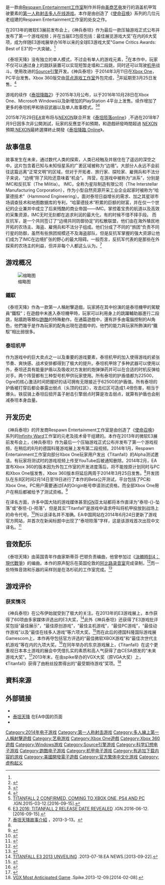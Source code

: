 {{Expand language|1=en|time=2021-04-21T12:28:28+00:00}}
{{noteTA
| G1=Games
}}
{{Infobox video game
| title = 泰坦天降
| english= Titanfall
| image = [[File:Titanfall_box_art.jpg|250px]]
| caption = 游戏封面
| developer = [[Respawn_Entertainment|Respawn Entertainment]]（Win，X1）<br>[[蓝点游戏工作室|蓝点游戏工作室]]（X360）
| publisher = [[Electronic_Arts|Electronic Arts]]
| director = 斯蒂夫·福田<ref name="Polygon: Fukuda">{{cite web |url=http://www.polygon.com/2013/6/11/4420436/titanfall-multiplayer-uses-single-player-structure |title=Titanfall is fusing single-player structure with multiplayer missions |last1=Gera |first1=Emily |date=2013-06-11 |work=[[Polygon_(website)|Polygon]] |publisher=[[Vox_Media|Vox Media]] |accessdate=2013-06-13 |archiveurl=https://www.webcitation.org/6HL6aTbKC?url=http://www.polygon.com/2013/6/11/4420436/titanfall-multiplayer-uses-single-player-structure |archivedate=2013-06-13 |deadurl=no }}</ref>
| producer = 德鲁·麦考伊<ref name="Polygon: McCoy">{{cite web |url=http://www.polygon.com/2013/6/11/4420896/titanfall-developer-talks-mobility-survivability-and-fast-paced-action |title=Titanfall developer talks mobility, survivability and fast-paced action |last1=Lien |first1=Tracey |date=2013-06-11 |work=[[Polygon_(website)|Polygon]] |publisher=[[Vox_Media|Vox Media]] |accessdate=2013-06-13 |archiveurl=https://www.webcitation.org/6HL6huPa3?url=http://www.polygon.com/2013/6/11/4420896/titanfall-developer-talks-mobility-survivability-and-fast-paced-action |archivedate=2013-06-13 |deadurl=no }}</ref>
| designer =
| programmer =
| artist = 乔尔·曼斯利<ref name="Eurogamer: PlayStation">{{cite web |url=http://www.eurogamer.net/articles/2013-06-12-will-titanfall-ever-come-to-playstation-respawn-and-ea-weigh-in |title=Will Titanfall ever come to PlayStation? Respawn and EA weigh in |last=Yin-Poole |first=Wesley |date=2013-06-12 |work=[[Eurogamer|Eurogamer]] |publisher=Gamer Network |accessdate=2013-06-13 |archiveurl=https://www.webcitation.org/6HL8lW7dD?url=http://www.eurogamer.net/articles/2013-06-12-will-titanfall-ever-come-to-playstation-respawn-and-ea-weigh-in |archivedate=2013-06-13 |deadurl=no }}</ref>
| writer =
| composer = 斯蒂芬·巴顿
| engine = [[Source引擎|Source引擎]]
| platforms = [[Xbox_One|Xbox One]]<br>[[Xbox_360|Xbox 360]]<br>[[Microsoft_Windows|Microsoft Windows]]
| released = '''Windows，Xbox One'''{{vgrelease|NA|2014年3月11日|EU|2014年3月11日|TW|2014年9月23日}}'''Xbox 360'''{{vgrelease|NA|2014年3月25日|TW|2014年4月8日|HK|2014年4月8日}}
| genre = [[第一人称射击游戏|第一人称射击]]
| modes = [[多人游戏|多人]]（包含[[单人游戏|单人]]游戏元素）
}}

{{Vgname|神兵泰坦|en=Titanfall|cn=泰坦天降|tw=神兵泰坦|aka=泰坦陨落|2=二代後改譯成《'''泰坦降臨'''》}}是一款由[[Respawn_Entertainment|Respawn Entertainment工作室]]制作并将由[[美商艺电|美商艺电]]发行的涵盖机甲驾驶要素的[[第一人称射击游戏|第一人称射击]][[多人在线游戏|多人在线游戏]]。本作是由创造了《[[使命召唤系列|使命召唤]]》系列的几位元老组建的Respawn Entertainment工作室的处女之作。

在2013年的微软E3展前发布会上，《神兵泰坦》作为最后一款压轴游戏正式公布并发布了第一个游戏视频；并在当届E3包揽包括：最佳展览游戏大奖”在内的6大奖项，成为伴随E3游戏展举办16年以来的全球E3游戏大奖"Game Critics Awards: Best of E3"的一大突破。<ref name="E3 rewards" />

《泰坦天降》没有独立的单人模式，不过会有单人的游戏元素，<ref name="Penny Arcade: as good as you had hoped">{{cite web |url=http://penny-arcade.com/report/article/titanfall-is-as-good-as-youd-hoped-combining-single-player-narrative-and-po |title=Titanfall is as good as you’d hoped, combining single-player narrative and polish with MP design |last1=Kuchera |first1=Ben |date=2013-06-12 |work=[[The_Penny_Arcade_Report|The Penny Arcade Report]] |publisher=[[Penny_Arcade_(webcomic)|Penny Arcade]] |accessdate=2013-06-13 |archiveurl=https://www.webcitation.org/6HL9xdRRV?url=http://penny-arcade.com/report/article/titanfall-is-as-good-as-youd-hoped-combining-single-player-narrative-and-po |archivedate=2013-06-13 |deadurl=no }}</ref>在本作中，玩家不仅可以通过身上的跳跃装置可以实现短暂走墙和二段跳，同时还可以驾驶[[机甲|机甲]]战斗。使用改进的[[Source引擎|Source引擎]]开发。《神兵泰坦》于2014年3月11日在[[Xbox_One|Xbox One]]，PC平台发售。Xbox 360版交由[[蓝点游戏工作室|蓝点游戏工作室]]外包完成，<ref>{{Cite web |url=http://www.newhua.com/2013/0618/219135.shtml |title=泰坦领衔 外媒评选2013年E3大展最佳游戏 |access-date=2013-08-31 |archive-url=https://web.archive.org/web/20131212094857/http://www.newhua.com/2013/0618/219135.shtml |archive-date=2013-12-12 |dead-url=yes }}</ref>并延期至3月25日发售。<ref name="X360 Delay">{{cite web |url = http://www.polygon.com/2014/2/6/5387540/titanfall-for-xbox-360-delayed-until-march-25 |title = Titanfall for Xbox 360 delayed until March 25 |accessdate = 2014-02-08 |date = 2014-02-06 |publisher = Polygon |archive-date = 2014-02-07 |archive-url = https://web.archive.org/web/20140207083226/http://www.polygon.com/2014/2/6/5387540/titanfall-for-xbox-360-delayed-until-march-25 |dead-url = no }}</ref>

游戏的续作《[[泰坦降臨2|泰坦降臨2]]》于2015年3月公布，以于2016年10月28日在Xbox One、Microsoft Windows以及新增加的PlayStation 4平台上发售。续作增加了更多的泰坦机甲和铁驭武器以及单人故事模式。<ref>[http://www.ign.com/articles/2015/03/12/titanfall-2-confirmed-coming-to-xbox-one-ps4-and-pc TITANFALL 2 CONFIRMED, COMING TO XBOX ONE, PS4 AND PC] {{WebCite|url=https://www.webcitation.org/6Wyot9Erm?url=http://www.ign.com/articles/2015/03/12/titanfall-2-confirmed-coming-to-xbox-one-ps4-and-pc |date=20150312190216 |dateformat=iso }}.IGN.2015-03-12.[2016-09-15].</ref><ref>[http://www.ign.com/articles/2016/06/12/e3-2016-titanfall-2-release-date-revealed E3 2016: TITANFALL 2 RELEASE DATE REVEALED] {{Wayback|url=http://www.ign.com/articles/2016/06/12/e3-2016-titanfall-2-release-date-revealed |date=20171110142647 }}.IGN.2016-06-12.[2016-09-15].</ref>

2015年7月29日[[艺电|EA]]宣布将与[[Nexon|NEXON]]联合开发《[[泰坦陨落online|泰坦陨落online]]》,不過在2018年7月9日因多次非公開測試，玩家的反應並不如預期，和遊戲研發時間超過 [[NEXON|NEXON]] 預期,[[NEXON|NEXON]]最終選擇終止開發《[[泰坦降臨_Online|泰坦降臨 Online]]》。

== 故事信息 ==

故事发生在未来，通过数代人类的探索，人类已经触及并居住在了遥远的深空之中。这片包含着已知与未知恒星系的广袤区域被称为“边境”。大部分人永远不会前往这篇远离“正常文明”的区域，但对于开拓者、旅行家、探险家、雇佣兵和不法分子来说，“边境”除了风险还意味着“机会”。
阵营，在游戏中被称为“派系”，分别是IMC和反抗军（The Militia）。
IMC，全称为星际制造有限公司（The Interstellar Manufacturing Corporation），作为小型自然资源开采工业企业起家时被称为“哈蒙德技术”（Hammond Engineering）。面对泰坦日益增长的需求、加之其星球市场调查技术和地图数据库的专利，“哈蒙德技术”积累的巨额的财富，并在仅一个世纪的企业兼并中成立了后来残酷的商业帝国——IMC。掌控着宝贵的航道以及高效的采集资源，IMC无时无刻都在追求利润的最大化，有的时候不惜不择手段。
而反抗军，是一个共同签订了“边境共同防御协定”的松散联盟，他们由在海外殖民地开拓的农场主、海盗、雇佣兵和不法分子组成。他们分成了不同的“旅团”负责不同行星的防御，虽然有些旅团规模还不及海盗部队，但是反抗军掌握的强大资源让他们成为了IMC在边境扩张的野心的最大阻碍。一般而言，反抗军代表的是那些在外探索的农场主的利益，但并非每个人都这么认为。<ref name="故事介紹">[http://www.titanfall.com/au/the-frontier 泰坦天降故事介紹] {{Wayback|url=http://www.titanfall.com/au/the-frontier |date=20140514035642 }}，2013-3-13。</ref>

== 游戏概况 ==
[[File:Respawn_Entertainment_team_photo_at_E3_2013.JPG|缩略图]]
=== 鐵馭 ===

《泰坦天降》作為一款第一人稱射擊遊戲，玩家將在其中扮演的是泰坦機甲的駕駛員“鐵馭”；在遊戲中未進入泰坦機甲時，玩家可以利用身上的跳躍輔助器進行二段跳，貼牆跑等類似[[跑酷|跑酷]]的特殊動作。在通篇遊戲中，還有許多由電腦控制的AI角色，他們幾乎是作為玩家的配角出現在遊戲中的，他們的能力與玩家所飾演的“鐵馭”相比弱很多。

=== 泰坦机甲 ===

作为游戏中的巨大卖点之一以及重要的游戏要素，泰坦机甲的加入使得游戏的紧张节奏、爽快感、战术安排都得到了极大的提升。泰坦机甲除了多种武器可以使用以外，泰坦还具有能量护盾以及吸收对方发射的炮弹弹药并可以在合适的时机反弹给对手。两个阵营都有三种型号机甲供玩家使用。所有泰坦的护盾值都为22500，Ogre的核心激活时间把握好的话可拥有无限接近于62500的护盾值。所有泰坦的护盾被打穿后都会暴露出弱点（头顶的红区），攻击红区可造成1.4倍伤害，相当于爆头。铁驭骑上泰坦后扭开盖子射击引擎弱点时算是攻击弱点，就算有护盾也会削减泰坦本身血量。

== 开发历史 ==

《神兵泰坦》的开发商Respawn Entertainment工作室是由创造了《[[使命召唤系列|使命召唤]]》系列的[[Infinity_Ward|Infinity Ward]]工作室的元老及技术骨干组建的。本作在2013年的微软E3展前发布会上，《神兵泰坦》作为最后一个压轴游戏正式公布并发布了第一个游戏视频，在稍后的8月的德国科隆游戏展上发布第二段视频。2014年1月，Respawn Entertainment工作室向部分Xbox One玩家用户发出《Titanfall》的Alpha测试邀请。有玩家将测试时的游戏视频上传至YouTube后被通知删除。2014年2月，EA宣布Xbox 360的版本因为外包工作室的开发进度落后，将不能按原计划同时与PC和Xbox One版发售，Xbox 360版本将延后两周于2014年3月25日发售。<ref name="X360 Delay" />开发团队在东8区时间2月14日至19日进行了本作的Beta公开测试，平台包括了PC和Xbox One。PC用户需要通过EA的Origin帐号申请测试资格，而全部Xbox One用户在稍后都被给予了测试资格。<ref>{{cite web | url = http://www.ign.com/articles/2014/02/16/titanfall-now-officially-in-open-beta | title = Titanfall Now Officially in Open Beta | accessdate = 2014-02-23 | last = Williams | first = Katie | date = 2014-02-15 | publisher = [[IGN|IGN]] | language = en | archive-date = 2014-02-18 | archive-url = https://web.archive.org/web/20140218064033/http://www.ign.com/articles/2014/02/16/titanfall-now-officially-in-open-beta | dead-url = no }}</ref>


在译名方面，许多中国大陆的游戏媒体甚至[[IGN|IGN]]亚太站都将本作直译为“泰坦-{}-坠落”或“泰坦-{}-陨落”，但是其实“Titanfall”是游戏中请求呼叫将机甲投放到战场上的命令代号。<ref>{{Cite web |url=http://www.weibo.com/1402035482/zEgQgaIzz |title=雪猹：Titanfall是游戏里召唤那个大家伙的专用指令 |accessdate=2014-06-05 |archive-date=2014-03-01 |archive-url=https://web.archive.org/web/20140301013914/http://www.weibo.com/1402035482/zEgQgaIzz |dead-url=no }}</ref>所以该译名并不准确。EA中国网站在2014年6月24日更新了游戏官方网站，并首次在新闻标题中出现了“泰坦陨落”字样，这是该游戏首次出现中文译名。<ref>{{Cite web |url=http://www.ea.com.cn/TITANFALL/index |title=《泰坦陨落》亮相EA中国官网 |accessdate=2014-07-10 |archive-date=2014-07-14 |archive-url=https://web.archive.org/web/20140714182950/http://www.ea.com.cn/TITANFALL/index |dead-url=no }}</ref>

== 音效配乐 ==

《泰坦天降》由英国青年作曲家斯蒂芬·巴顿负责编曲，他曾参加过《[[決勝時刻4：現代戰爭|決勝時刻4：現代戰爭]]》的编曲。本作的原声配乐在英国伦敦的[[阿比路录音室|阿比路录音室]]完成录制，<ref name="Metro: sound of the next">{{cite web |url=http://metro.co.uk/2013/10/21/the-music-of-titanfall-interview-the-sound-of-the-next-gen-4154928/ |accessdate=2014-02-23 |title=The music of Titanfall interview – the sound of the next gen |last1=Jenkins |first1=David |date=2013-10-21 |work=[[Metro_(British_newspaper)|Metro]] |publisher=[[DMG_Media|DMG Media]] |archiveurl=https://www.webcitation.org/6N5ctbBny?url=http://metro.co.uk/2013/10/21/the-music-of-titanfall-interview-the-sound-of-the-next-gen-4154928/ |archivedate=2014-02-02 |deadurl=no }}</ref>而一些特殊音效和乐器的采样则是在洛杉矶的工作室完成。<ref name="GamersHell: revealed">{{cite web |url=http://www.gamershell.com/news_155239.html |accessdate=2014-02-23 |title=Titanfall Soundtrack Details |date=2013-08-21 |work=GamersHell |archiveurl=https://www.webcitation.org/6N6I1qFsK?url=http://www.gamershell.com/news_155239.html |archivedate=2014-02-03 |deadurl=no }}</ref>

== 游戏评价 ==
{{Video game reviews
| GR = XONE：87%<br>PC：85%<br>X360：70%
| MC = XONE：86/100<br>PC：86/100<br>X360：85/100
| Edge = 8/10
| EGM = 10/10
| GSpot = 9/10
| OXM = 8.5/10
| Poly = 9/10
| IGN = 8.9/10
}}

=== 获奖情况 ===

《神兵泰坦》在公布伊始就受到了极大的关注。在2013年的E3游戏展上，本作获得了60项由多家媒体评选出的E3大奖，<ref>[http://www.ea.com/uk/news/titanfall-e3-2013-unveiling TITANFALL E3 2013 UNVEILING] {{Wayback|url=http://www.ea.com/uk/news/titanfall-e3-2013-unveiling |date=20130925230430 }}.2013-07-18.EA NEWS.[2013-09-22].</ref>此外《神兵泰坦》还获得了E3游戏批评奖包括“最佳展示”，“最佳原创游戏”，“最佳主机游戏”，“最佳PC游戏”，“最佳动作游戏”以及“最佳在线多人游戏”等六项大奖。<ref name="E3 rewards">{{cite web | url = http://www.polygon.com/2013/7/2/4486664/e3-2013-game-critics-awards-winners-titanfall | title = Titanfall dominates E3 2013 Game Critics Awards with six wins | accessdate = 2013-09-22 | last = Corriea | first = Alexa Ray | date = 2013-07-02 | publisher = [[Polygon|Polygon]] | language = en | archive-date = 2013-09-15 | archive-url = https://web.archive.org/web/20130915021642/http://www.polygon.com/2013/7/2/4486664/e3-2013-game-critics-awards-winners-titanfall | dead-url = no }}</ref>而在此后的德国科隆国际游戏展Gamescom上，本作再夺包括官方评选的“最佳微软XBOX游戏”和“最佳次世代主机游戏”等在内的九项大奖。<ref>{{cite web |url = http://www.titanfall.com/news/titanfall-wins-at-gamescom |title = TITANFALL WINS AT GAMESCOM |accessdate = 2013-09-22 |date = 2013-08-29 |publisher = TITANFALL官方网站 |archive-url = https://web.archive.org/web/20130925202116/http://www.titanfall.com/news/titanfall-wins-at-gamescom |archive-date = 2013-09-25 |dead-url = yes }}</ref>在同年举办的东京游戏展上，《Titanfall》在这个更重视日本本土游戏的展会中凭借扎实的素质和高人气获得了由CESA颁发的“未来游戏大奖”。<ref>{{cite web |url = http://awards.cesa.or.jp/prize/prize_02.html |title = フューチャー部門 受赏作品 |accessdate = 2014-02-08 |date = 2013-09-22 |publisher = CESAフュrefーチャー部門 |archive-url = https://www.webcitation.org/6KBI8xtdm?url=http://awards.cesa.or.jp/prize/prize_02.html |archive-date = 2013-10-07 |dead-url = yes }}</ref>2013年末，在由spike举办的VGX大奖（原VGA大奖）上，《Titanfall》获得了由粉丝投票得出的“最受期待游戏”奖项。<ref>[http://www.spike.com/vgx/most-anticipated-game VGX Most Anticipated Game] {{Wayback|url=http://www.spike.com/vgx/most-anticipated-game |date=20140205075512 }}.Spike.2013-12-09.[2014-02-08].</ref>

== 資料來源 ==
{{reflist|30em}}

== 外部链接 ==

* {{Official|http://www.titanfall.com/}}
* [http://www.ea.com.cn/TITANFALL/index 泰坦天降] {{Wayback|url=http://www.ea.com.cn/TITANFALL/index |date=20140714182950 }}在EA中国的页面
* {{Twitter|Titanfallgame}}

{{泰坦降臨系列}}
{{Respawn}}

{{Portal bar|電子遊戲}}

{{DEFAULTSORT:Titanfall}}
[[Category:2014年电子游戏|Category:2014年电子游戏]]
[[Category:第一人称射击游戏|Category:第一人称射击游戏]]
[[Category:多人線上第一人稱射擊遊戲|Category:多人線上第一人稱射擊遊戲]]
[[Category:艺电游戏|Category:艺电游戏]]
[[Category:Xbox_One遊戲|Category:Xbox One遊戲]]
[[Category:Xbox_360遊戲|Category:Xbox 360遊戲]]
[[Category:Windows游戏|Category:Windows游戏]]
[[Category:Source引擎游戏|Category:Source引擎游戏]]
[[Category:科学幻想电子游戏|Category:科学幻想电子游戏]]
[[Category:跑酷电子游戏|Category:跑酷电子游戏]]
[[Category:机甲电子游戏|Category:机甲电子游戏]]
[[Category:有追加下载内容的游戏|Category:有追加下载内容的游戏]]
[[Category:美國開發電子遊戲|Category:美國開發電子遊戲]]
[[Category:官方繁体中文化游戏|Category:官方繁体中文化游戏]]
[[Category:虚构起义|Category:虚构起义]]